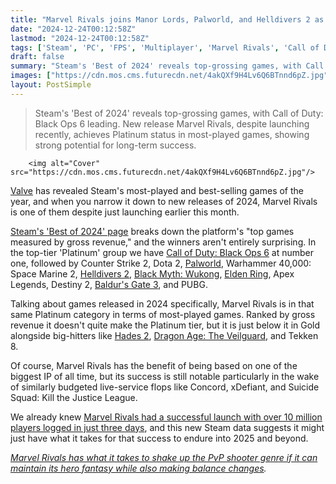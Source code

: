 ```yaml
---
title: "Marvel Rivals joins Manor Lords, Palworld, and Helldivers 2 as one of Steam's best-selling and most-played new releases of 2024 despite launching at the end of the year"
date: "2024-12-24T00:12:58Z"
lastmod: "2024-12-24T00:12:58Z"
tags: ['Steam', 'PC', 'FPS', 'Multiplayer', 'Marvel Rivals', 'Call of Duty: Black Ops 6', 'Counter Strike 2', 'Dota 2', 'Palworld', 'Warhammer 40,000: Space Marine 2', 'Helldivers 2', 'Black Myth: Wukong', 'Elden Ring', 'Apex Legends', 'Destiny 2', "Baldur's Gate 3", 'PUBG', 'Hades 2', 'Dragon Age: The Veilguard', 'Tekken 8', 'Live Service']
draft: false
summary: "Steam's 'Best of 2024' reveals top-grossing games, with Call of Duty: Black Ops 6 leading.  New release Marvel Rivals, despite launching recently,  achieves Platinum status in most-played games, showing strong potential for long-term success."
images: ["https://cdn.mos.cms.futurecdn.net/4akQXf9H4Lv6Q6BTnnd6pZ.jpg"]
layout: PostSimple
---
```

> Steam's 'Best of 2024' reveals top-grossing games, with Call of Duty: Black Ops 6 leading.  New release Marvel Rivals, despite launching recently,  achieves Platinum status in most-played games, showing strong potential for long-term success.


        <img alt="Cover" src="https://cdn.mos.cms.futurecdn.net/4akQXf9H4Lv6Q6BTnnd6pZ.jpg"/>
        
[Valve](https://www.gamesradar.com/tag/valve/) has revealed Steam's most-played and best-selling games of the year, and when you narrow it down to new releases of 2024, Marvel Rivals is one of them despite just launching earlier this month.

[Steam's 'Best of 2024' page](https://store.steampowered.com/sale/bestof2024?tab=1) breaks down the platform's "top games measured by gross revenue," and the winners aren't entirely surprising. In the top-tier 'Platinum' group we have [Call of Duty: Black Ops 6](https://www.gamesradar.com/games/call-of-duty/call-of-duty-black-ops-6-guide/) at number one, followed by Counter Strike 2, Dota 2, [Palworld](https://www.gamesradar.com/games/action/palworld-guide/), Warhammer 40,000: Space Marine 2, [Helldivers 2](https://www.gamesradar.com/helldivers-2-guide/), [Black Myth: Wukong](https://www.gamesradar.com/games/action-rpg/black-myth-wukong-guide/), [Elden Ring](https://www.gamesradar.com/elden-ring-guide/), Apex Legends, Destiny 2, [Baldur's Gate 3](https://www.gamesradar.com/baldurs-gate-3-guide/), and PUBG.

Talking about games released in 2024 specifically, Marvel Rivals is in that same Platinum category in terms of most-played games. Ranked by gross revenue it doesn't quite make the Platinum tier, but it is just below it in Gold alongside big-hitters like [Hades 2](https://www.gamesradar.com/hades-2-guide/), [Dragon Age: The Veilguard](https://www.gamesradar.com/games/dragon-age/dragon-age-veilguard-guide/), and Tekken 8.

Of course, Marvel Rivals has the benefit of being based on one of the biggest IP of all time, but its success is still notable particularly in the wake of similarly budgeted live-service flops like Concord, xDefiant, and Suicide Squad: Kill the Justice League.

We already knew [Marvel Rivals had a successful launch with over 10 million players logged in just three days](https://www.gamesradar.com/games/third-person-shooter/marvel-rivals-celebrates-a-successful-launch-with-netease-games-overwatch-rival-hitting-over-10-million-players-in-just-3-days/), and this new Steam data suggests it might just have what it takes for that success to endure into 2025 and beyond.

[<em>Marvel Rivals has what it takes to shake up the PvP shooter genre if it can maintain its hero fantasy while also making balance changes</em>](https://www.gamesradar.com/games/fps/marvel-rivals-has-what-it-takes-to-shake-up-the-pvp-shooter-genre-if-it-can-maintain-its-hero-fantasy-while-also-making-balance-changes/)*.*
        